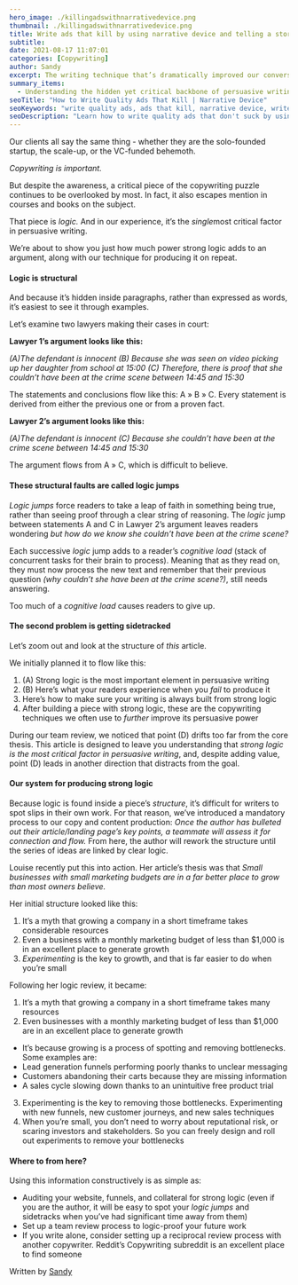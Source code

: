 ```yaml
---
hero_image: ./killingadswithnarrativedevice.png
thumbnail: ./killingadswithnarrativedevice.png
title: Write ads that kill by using narrative device and telling a story
subtitle:
date: 2021-08-17 11:07:01
categories: [Copywriting]
author: Sandy
excerpt: The writing technique that’s dramatically improved our conversions
summary_items:
  - Understanding the hidden yet critical backbone of persuasive writing
seoTitle: "How to Write Quality Ads That Kill | Narrative Device"
seoKeywords: "write quality ads, ads that kill, narrative device, write my ads"
seoDescription: "Learn how to write quality ads that don't suck by using narrative devices and speaking to your customers like you would in a one-on-one conversation."
---
```


Our clients all say the same thing - whether they are the solo-founded startup, the scale-up, or the VC-funded behemoth.

_Copywriting is important._

But despite the awareness, a critical piece of the copywriting puzzle continues to be overlooked by most. In fact, it also escapes mention in courses and books on the subject.

That piece is _logic._ And in our experience, it’s the *single*most critical factor in persuasive writing.

We’re about to show you just how much power strong logic adds to an argument, along with our technique for producing it on repeat.

#### **Logic is structural**

And because it’s hidden inside paragraphs, rather than expressed as words, it’s easiest to see it through examples.

Let’s examine two lawyers making their cases in court:

**Lawyer 1’s argument looks like this:**

_(A)The defendant is innocent (B) Because she was seen on video picking up her daughter from school at 15:00 (C) Therefore, there is proof that she couldn’t have been at the crime scene between 14:45 and 15:30_

The statements and conclusions flow like this: A » B » C. Every statement is derived from either the previous one or from a proven fact.

**Lawyer 2’s argument looks like this:**

_(A)The defendant is innocent (C) Because she couldn’t have been at the crime scene between 14:45 and 15:30_

The argument flows from A » C, which is difficult to believe.

#### **These structural faults are called logic jumps**

_Logic jumps_ force readers to take a leap of faith in something being true, rather than seeing proof through a clear string of reasoning. The _logic_ jump between statements A and C in Lawyer 2’s argument leaves readers wondering _but how do we know she couldn’t have been at the crime scene?_

Each successive _logic_ jump adds to a reader’s _cognitive load_ (stack of concurrent tasks for their brain to process). Meaning that as they read on, they must now process the new text and remember that their previous question _(why couldn’t she have been at the crime scene?)_, still needs answering.

Too much of a _cognitive load_ causes readers to give up.

#### **The second problem is getting sidetracked**

Let’s zoom out and look at the structure of _this_ article.

We initially planned it to flow like this:

1. (A) Strong logic is the most important element in persuasive writing
2. (B) Here’s what your readers experience when you _fail_ to produce it
3. Here’s how to make sure your writing is always built from strong logic
4. After building a piece with strong logic, these are the copywriting techniques we often use to _further_ improve its persuasive power

During our team review, we noticed that point (D) drifts too far from the core thesis. This article is designed to leave you understanding that _strong logic is the most critical factor in persuasive writing_, and, despite adding value, point (D) leads in another direction that distracts from the goal.

#### **Our system for producing strong logic**

Because logic is found inside a piece’s _structure_, it’s difficult for writers to spot slips in their own work. For that reason, we’ve introduced a mandatory process to our copy and content production: _Once the author has bulleted out their article/landing page’s key points, a teammate will assess it for connection and flow._ From here, the author will rework the structure until the series of ideas are linked by clear logic.

Louise recently put this into action. Her article’s thesis was that _Small businesses with small marketing budgets are in a far better place to grow than most owners believe._

Her initial structure looked like this:

1. It’s a myth that growing a company in a short timeframe takes considerable resources
2. Even a business with a monthly marketing budget of less than $1,000 is in an excellent place to generate growth
3. _Experimenting_ is the key to growth, and that is far easier to do when you’re small

Following her logic review, it became:

1. It’s a myth that growing a company in a short timeframe takes many resources
2. Even businesses with a monthly marketing budget of less than $1,000 are in an excellent place to generate growth

- It’s because growing is a process of spotting and removing bottlenecks. Some examples are:
- Lead generation funnels performing poorly thanks to unclear messaging
- Customers abandoning their carts because they are missing information
- A sales cycle slowing down thanks to an unintuitive free product trial

3. Experimenting is the key to removing those bottlenecks. Experimenting with new funnels, new customer journeys, and new sales techniques
4. When you’re small, you don’t need to worry about reputational risk, or scaring investors and stakeholders. So you can freely design and roll out experiments to remove your bottlenecks

#### **Where to from here?**

Using this information constructively is as simple as:

- Auditing your website, funnels, and collateral for strong logic (even if you are the author, it will be easy to spot your _logic jumps_ and sidetracks when you’ve had significant time away from them)
- Set up a team review process to logic-proof your future work
- If you write alone, consider setting up a reciprocal review process with another copywriter. Reddit’s Copywriting subreddit is an excellent place to find someone

Written by [Sandy](https://www.linkedin.com/in/sandy-radburnd/)
